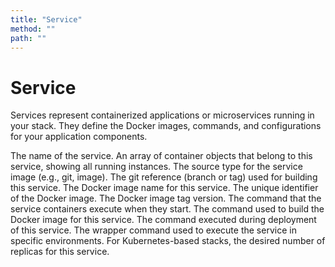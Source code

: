 ```yaml
---
title: "Service"
method: ""
path: ""
---
```


# Service

Services represent containerized applications or microservices running in your stack. They define the Docker images, commands, and configurations for your application components.

<Model>
    <ModelProperty name="name" type="string">
        The name of the service.
    </ModelProperty>
    <ModelProperty name="containers" type="array">
        An array of container objects that belong to this service, showing all running instances.
    </ModelProperty>
    <ModelProperty name="source_type" type="string">
        The source type for the service image (e.g., git, image).
    </ModelProperty>
    <ModelProperty name="git_ref" type="string">
        The git reference (branch or tag) used for building this service.
    </ModelProperty>
    <ModelProperty name="image_name" type="string">
        The Docker image name for this service.
    </ModelProperty>
    <ModelProperty name="image_uid" type="string">
        The unique identifier of the Docker image.
    </ModelProperty>
    <ModelProperty name="image_tag" type="string">
        The Docker image tag version.
    </ModelProperty>
    <ModelProperty name="command" type="string">
        The command that the service containers execute when they start.
    </ModelProperty>
    <ModelProperty name="build_command" type="string">
        The command used to build the Docker image for this service.
    </ModelProperty>
    <ModelProperty name="deploy_command" type="string">
        The command executed during deployment of this service.
    </ModelProperty>
    <ModelProperty name="wrap_command" type="string">
        The wrapper command used to execute the service in specific environments.
    </ModelProperty>
    <ModelProperty name="desired_count" type="integer">
        For Kubernetes-based stacks, the desired number of replicas for this service.
    </ModelProperty>
</Model>